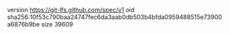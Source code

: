 version https://git-lfs.github.com/spec/v1
oid sha256:10f53c790baa24747fec6da3aab0db503b4bfda0959488515e73900a6876b9be
size 39609
